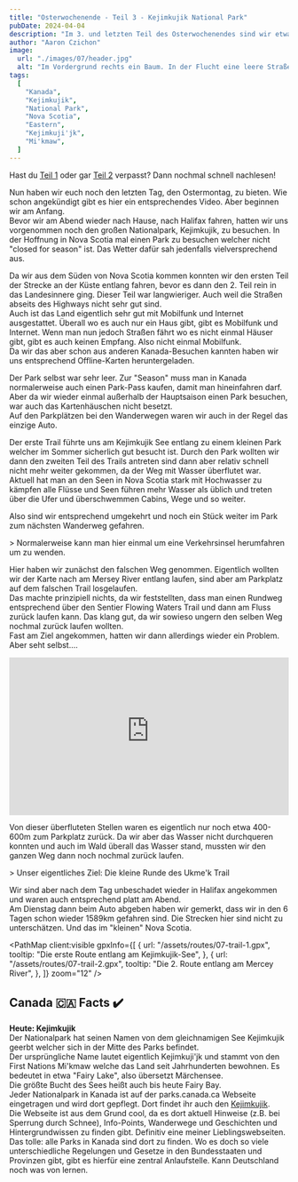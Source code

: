```yaml
---
title: "Osterwochenende - Teil 3 - Kejimkujik National Park"
pubDate: 2024-04-04
description: "Im 3. und letzten Teil des Osterwochenendes sind wir etwas im Kejimkujik National Park spazieren gegangen. Der Park war leer und wir hatten die Wanderwege fast für uns alleine. Aber seht selbst."
author: "Aaron Czichon"
image:
  url: "./images/07/header.jpg"
  alt: "Im Vordergrund rechts ein Baum. In der Flucht eine leere Straße und davor eine Wiese."
tags:
  [
    "Kanada",
    "Kejimkujik",
    "National Park",
    "Nova Scotia",
    "Eastern",
    "Kejimkuji'jk",
    "Mi'kmaw",
  ]
---
```



Hast du [Teil 1](https://canada.aaronczichon.de/blog/05-good-friday/) oder gar [Teil 2](https://canada.aaronczichon.de/blog/06-eastern-part-2/) verpasst? Dann nochmal schnell nachlesen!

Nun haben wir euch noch den letzten Tag, den Ostermontag, zu bieten. Wie schon angekündigt gibt es hier ein entsprechendes Video. Aber beginnen wir am Anfang.  
Bevor wir am Abend wieder nach Hause, nach Halifax fahren, hatten wir uns vorgenommen noch den großen Nationalpark, Kejimkujik, zu besuchen. In der Hoffnung in Nova Scotia mal einen Park zu besuchen welcher nicht "closed for season" ist. Das Wetter dafür sah jedenfalls vielversprechend aus.

<DirectusImage assetId="0302a9fd-8566-4e97-a701-447092fd8740" />

Da wir aus dem Süden von Nova Scotia kommen konnten wir den ersten Teil der Strecke an der Küste entlang fahren, bevor es dann den 2. Teil rein in das Landesinnere ging. Dieser Teil war langwieriger. Auch weil die Straßen abseits des Highways nicht sehr gut sind.  
Auch ist das Land eigentlich sehr gut mit Mobilfunk und Internet ausgestattet. Überall wo es auch nur ein Haus gibt, gibt es Mobilfunk und Internet. Wenn man nun jedoch Straßen fährt wo es nicht einmal Häuser gibt, gibt es auch keinen Empfang. Also nicht einmal Mobilfunk.  
Da wir das aber schon aus anderen Kanada-Besuchen kannten haben wir uns entsprechend Offline-Karten heruntergeladen.

Der Park selbst war sehr leer. Zur "Season" muss man in Kanada normalerweise auch einen Park-Pass kaufen, damit man hineinfahren darf. Aber da wir wieder einmal außerhalb der Hauptsaison einen Park besuchen, war auch das Kartenhäuschen nicht besetzt.  
Auf den Parkplätzen bei den Wanderwegen waren wir auch in der Regel das einzige Auto.

<DirectusImage assetId="40f8769c-1bba-471f-b5a6-2e6a43a5acc1" />

Der erste Trail führte uns am Kejimkujik See entlang zu einem kleinen Park welcher im Sommer sicherlich gut besucht ist. Durch den Park wollten wir dann den zweiten Teil des Trails antreten sind dann aber relativ schnell nicht mehr weiter gekommen, da der Weg mit Wasser überflutet war.  
Aktuell hat man an den Seen in Nova Scotia stark mit Hochwasser zu kämpfen alle Flüsse und Seen führen mehr Wasser als üblich und treten über die Ufer und überschwemmen Cabins, Wege und so weiter.

<DirectusImage assetId="f17e1e7a-1425-4638-9f38-e2dc0625916e" />
<DirectusImage assetId="0ad3319e-8d3d-44e3-b22e-bc41d94f65fd" />

Also sind wir entsprechend umgekehrt und noch ein Stück weiter im Park zum nächsten Wanderweg gefahren.

<DirectusImage assetId="07599f64-bd9e-4c78-a79c-a4831578237b" />> Normalerweise
kann man hier einmal um eine Verkehrsinsel herumfahren um zu wenden.

Hier haben wir zunächst den falschen Weg genommen. Eigentlich wollten wir der Karte nach am Mersey River entlang laufen, sind aber am Parkplatz auf dem falschen Trail losgelaufen.  
Das machte prinzipiell nichts, da wir feststellten, dass man einen Rundweg entsprechend über den Sentier Flowing Waters Trail und dann am Fluss zurück laufen kann. Das klang gut, da wir sowieso ungern den selben Weg nochmal zurück laufen wollten.  
Fast am Ziel angekommen, hatten wir dann allerdings wieder ein Problem. Aber seht selbst....

<div style="position: relative; padding-top: 56.25%;">
  <iframe
    src="https://customer-rnx58v5rm01lsk0m.cloudflarestream.com/26fdb9da57566624e1feac7b879f4376/iframe?poster=https%3A%2F%2Fcustomer-rnx58v5rm01lsk0m.cloudflarestream.com%2F26fdb9da57566624e1feac7b879f4376%2Fthumbnails%2Fthumbnail.jpg%3Ftime%3D%26height%3D600"
    loading="lazy"
    style="border: none; position: absolute; top: 0; left: 0; height: 100%; width: 100%;"
    allow="accelerometer; gyroscope; autoplay; encrypted-media; picture-in-picture;"
    allowfullscreen="true"
  ></iframe>
</div>

Von dieser überfluteten Stellen waren es eigentlich nur noch etwa 400-600m zum Parkplatz zurück. Da wir aber das Wasser nicht durchqueren konnten und auch im Wald überall das Wasser stand, mussten wir den ganzen Weg dann noch nochmal zurück laufen.

<DirectusImage assetId="44509a0c-6ba5-4b05-b0cf-e6bba9cc4beb" />> Unser
eigentliches Ziel: Die kleine Runde des Ukme'k Trail

Wir sind aber nach dem Tag unbeschadet wieder in Halifax angekommen und waren auch entsprechend platt am Abend.  
Am Dienstag dann beim Auto abgeben haben wir gemerkt, dass wir in den 6 Tagen schon wieder 1589km gefahren sind. Die Strecken hier sind nicht zu unterschätzen. Und das im "kleinen" Nova Scotia.

<PathMap
  client:visible
  gpxInfo={[
    {
      url: "/assets/routes/07-trail-1.gpx",
      tooltip: "Die erste Route entlang am Kejimkujik-See",
    },
    {
      url: "/assets/routes/07-trail-2.gpx",
      tooltip: "Die 2. Route entlang am Mercey River",
    },
  ]}
  zoom="12"
/>

## Canada 🇨🇦 Facts ✔️

**Heute: Kejimkujik**  
Der Nationalpark hat seinen Namen von dem gleichnamigen See Kejimkujik geerbt welcher sich in der Mitte des Parks befindet.  
Der ursprüngliche Name lautet eigentlich Kejimkuji'jk und stammt von den First Nations Mi'kmaw welche das Land seit Jahrhunderten bewohnen. Es bedeutet in etwa "Fairy Lake", also übersetzt Märchensee.  
Die größte Bucht des Sees heißt auch bis heute Fairy Bay.  
Jeder Nationalpark in Kanada ist auf der parks.canada.ca Webseite eingetragen und wird dort gepflegt. Dort findet ihr auch den [Kejimkujik](https://parks.canada.ca/pn-np/ns/kejimkujik).  
Die Webseite ist aus dem Grund cool, da es dort aktuell Hinweise (z.B. bei Sperrung durch Schnee), Info-Points, Wanderwege und Geschichten und Hintergrundwissen zu finden gibt. Definitiv eine meiner Lieblingswebseiten.  
Das tolle: alle Parks in Kanada sind dort zu finden. Wo es doch so viele unterschiedliche Regelungen und Gesetze in den Bundesstaaten und Provinzen gibt, gibt es hierfür eine zentral Anlaufstelle. Kann Deutschland noch was von lernen.

<DirectusImage assetId="2a5735ad-02b8-4d50-b434-add7effccf73" />
